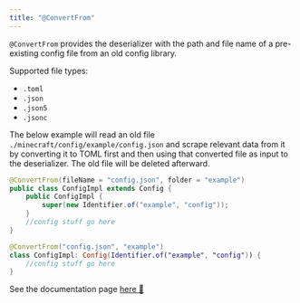 ```yaml
---
title: "@ConvertFrom"
---
```


`@ConvertFrom` provides the deserializer with the path and file name of a pre-existing config file from an old config library.

Supported file types:
* `.toml`
* `.json`
* `.json5`
* `.jsonc`

The below example will read an old file `./minecraft/config/example/config.json` and scrape relevant data from it by converting it to TOML first and then using that converted file as input to the deserializer. The old file will be deleted afterward.

<CodeTabs>

```java !!tabs Java
@ConvertFrom(fileName = "config.json", folder = "example")
public class ConfigImpl extends Config {
    public ConfigImpl {
        super(new Identifier.of("example", "config"));
    }
    //config stuff go here
}
```

```kotlin !!tabs Kotlin
@ConvertFrom("config.json", "example")
class ConfigImpl: Config(Identifier.of("example", "config")) {
    //config stuff go here
}
```

</CodeTabs>

<Callout>
See the documentation page <a target="_blank" rel="noopener" href="https://fzzyhmstrs.github.io/fconfig/-fzzy%20-config/me.fzzyhmstrs.fzzy_config.annotations/-convert-from/index.html">here 🔗</a>
</Callout>